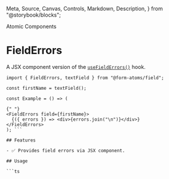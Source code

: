   Meta,
  Source,
  Canvas,
  Controls,
  Markdown,
  Description,
} from "@storybook/blocks";

<Meta title="Atomic Components/FieldErrors" />

<hgroup>

<p class="category">Atomic Components</p>

# FieldErrors

A JSX component version of the [`useFieldErrors()`](https://github.com/jaredLunde/form-atoms#usefielderrors) hook.

</hgroup>

````tsx
import { FieldErrors, textField } from "@form-atoms/field";

const firstName = textField();

const Example = () => (

{" "}
<FieldErrors field={firstName}>
  {({ errors }) => <div>{errors.join("\n")}</div>}
</FieldErrors>
); ```

## Features

- ✅ Provides field errors via JSX component.

## Usage

```ts
````
